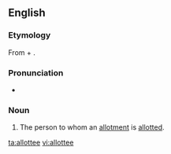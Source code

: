 ==English==
===Etymology===
From {{term|allot}} + {{term|-ee}}.

===Pronunciation===
*{{a|UK}} {{IPA|/əˌlɒˈtiː/|lang=en}}

===Noun===
{{en-noun}}

# The person to whom an [[allotment]] is [[allot]]ted.

[[ta:allottee]]
[[vi:allottee]]